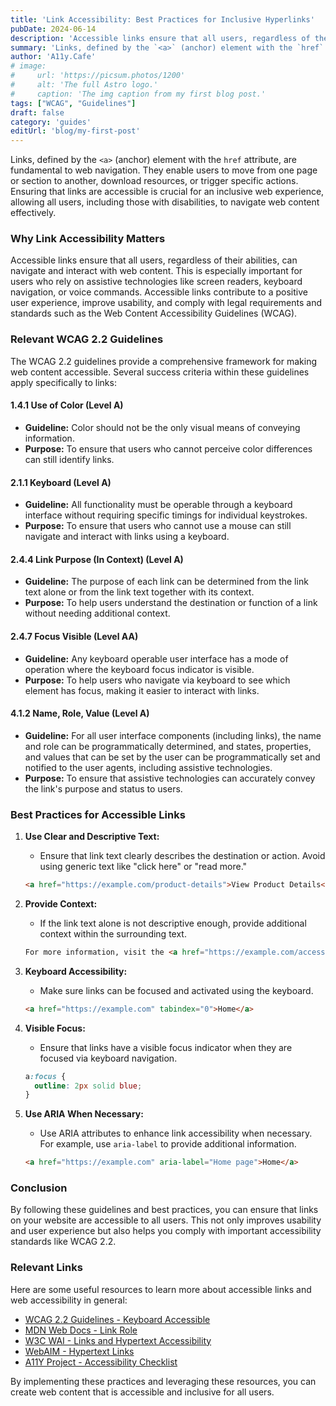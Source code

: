 ```yaml
---
title: 'Link Accessibility: Best Practices for Inclusive Hyperlinks'
pubDate: 2024-06-14
description: 'Accessible links ensure that all users, regardless of their abilities, can navigate and interact with web content.'
summary: 'Links, defined by the `<a>` (anchor) element with the `href` attribute, are fundamental to web navigation. They enable users to move from one page or section to another, download resources, or trigger specific actions. Ensuring that links are accessible is crucial for an inclusive web experience, allowing all users, including those with disabilities, to navigate web content effectively.'
author: 'A11y.Cafe'
# image:
#     url: 'https://picsum.photos/1200'
#     alt: 'The full Astro logo.'
#     caption: 'The img caption from my first blog post.'
tags: ["WCAG", "Guidelines"]
draft: false
category: 'guides'
editUrl: 'blog/my-first-post'
---
```




Links, defined by the `<a>` (anchor) element with the `href` attribute, are fundamental to web navigation. They enable users to move from one page or section to another, download resources, or trigger specific actions. Ensuring that links are accessible is crucial for an inclusive web experience, allowing all users, including those with disabilities, to navigate web content effectively.

### Why Link Accessibility Matters

Accessible links ensure that all users, regardless of their abilities, can navigate and interact with web content. This is especially important for users who rely on assistive technologies like screen readers, keyboard navigation, or voice commands. Accessible links contribute to a positive user experience, improve usability, and comply with legal requirements and standards such as the Web Content Accessibility Guidelines (WCAG).

### Relevant WCAG 2.2 Guidelines

The WCAG 2.2 guidelines provide a comprehensive framework for making web content accessible. Several success criteria within these guidelines apply specifically to links:

#### 1.4.1 Use of Color (Level A)
- **Guideline:** Color should not be the only visual means of conveying information.
- **Purpose:** To ensure that users who cannot perceive color differences can still identify links.

#### 2.1.1 Keyboard (Level A)
- **Guideline:** All functionality must be operable through a keyboard interface without requiring specific timings for individual keystrokes.
- **Purpose:** To ensure that users who cannot use a mouse can still navigate and interact with links using a keyboard.

#### 2.4.4 Link Purpose (In Context) (Level A)
- **Guideline:** The purpose of each link can be determined from the link text alone or from the link text together with its context.
- **Purpose:** To help users understand the destination or function of a link without needing additional context.

#### 2.4.7 Focus Visible (Level AA)
- **Guideline:** Any keyboard operable user interface has a mode of operation where the keyboard focus indicator is visible.
- **Purpose:** To help users who navigate via keyboard to see which element has focus, making it easier to interact with links.

#### 4.1.2 Name, Role, Value (Level A)
- **Guideline:** For all user interface components (including links), the name and role can be programmatically determined, and states, properties, and values that can be set by the user can be programmatically set and notified to the user agents, including assistive technologies.
- **Purpose:** To ensure that assistive technologies can accurately convey the link's purpose and status to users.

### Best Practices for Accessible Links

1. **Use Clear and Descriptive Text:**
   - Ensure that link text clearly describes the destination or action. Avoid using generic text like "click here" or "read more."

   ```html
   <a href="https://example.com/product-details">View Product Details</a>
   ```

2. **Provide Context:**
   - If the link text alone is not descriptive enough, provide additional context within the surrounding text.

   ```html
   For more information, visit the <a href="https://example.com/accessibility-guide">accessibility guide</a>.
   ```

3. **Keyboard Accessibility:**
   - Make sure links can be focused and activated using the keyboard.

   ```html
   <a href="https://example.com" tabindex="0">Home</a>
   ```

4. **Visible Focus:**
   - Ensure that links have a visible focus indicator when they are focused via keyboard navigation.

   ```css
   a:focus {
     outline: 2px solid blue;
   }
   ```

5. **Use ARIA When Necessary:**
   - Use ARIA attributes to enhance link accessibility when necessary. For example, use `aria-label` to provide additional information.

   ```html
   <a href="https://example.com" aria-label="Home page">Home</a>
   ```

### Conclusion

By following these guidelines and best practices, you can ensure that links on your website are accessible to all users. This not only improves usability and user experience but also helps you comply with important accessibility standards like WCAG 2.2.

### Relevant Links

Here are some useful resources to learn more about accessible links and web accessibility in general:

- <a href="https://www.w3.org/WAI/WCAG22/quickref/#keyboard" target="_blank">WCAG 2.2 Guidelines - Keyboard Accessible</a>
- <a href="https://developer.mozilla.org/en-US/docs/Web/Accessibility/ARIA/Roles/link_role" target="_blank">MDN Web Docs - Link Role</a>
- <a href="https://www.w3.org/WAI/tutorials/page-structure/links/" target="_blank">W3C WAI - Links and Hypertext Accessibility</a>
- <a href="https://webaim.org/techniques/hypertext/" target="_blank">WebAIM - Hypertext Links</a>
- <a href="https://a11yproject.com/checklist/" target="_blank">A11Y Project - Accessibility Checklist</a>

By implementing these practices and leveraging these resources, you can create web content that is accessible and inclusive for all users.